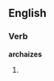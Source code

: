 ==English==

===Verb===
'''archaizes'''

# {{third-person singular of|archaize}}
{{count page|[[Wiktionary:Page count]]}}